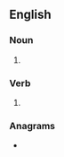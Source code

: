 ==English==

===Noun===
{{head|en|noun form}}

# {{plural of|en|counterpoise}}

===Verb===
{{head|en|verb form}}

# {{en-third-person singular of|counterpoise}}

===Anagrams===
* {{anagrams|en|a=ceeinooprsstu|precious stone}}